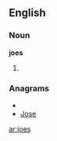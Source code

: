 ==English==

===Noun===
'''joes'''

# {{plural of|[[joe]]}}

===Anagrams===
* {{alphagram|ejos}}
* [[Jose#English|Jose]]

[[ar:joes]]